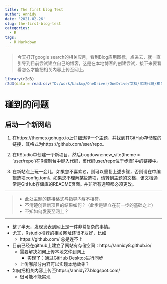 ```yaml
---
title: The first blog Test
author: Annidy
date: '2021-02-26'
slug: the-first-blog-test
categories:
  - R
tags:
  - R Markdown
---
```


> 今天打开google search的相关应用，看到Blog应用图标，点进去，就一直引导到目前尝试建立自己的博客，这是在本地博客的创建尝试，接下来要看看怎么才能把相关内容上传至网上。

```r

library(r2d3)
r2d3(data = read.csv("D:/work/backup/OneDriver/OneDrive/文档/实践代码/相关数据/flare.csv"), d3_version = 4, script = "D:/work/backup/OneDriver/OneDrive/文档/实践代码/相关数据/Bubbles.js")

```


# 碰到的问题

## 启动一个新网站

1. 在https://themes.gohugo.io上仔细选择一个主题，并找到其GitHub存储库的链接，其格式为https://github.com/user/repo。

1. 在RStudio中创建一个新项目，然后blogdown::new_site(theme = 'user/repo')在R控制台中键入代码，该代码user/repo位于步骤1中的链接中。

1. 在新站点上玩一会儿，如果您不喜欢它，则可以重复上述步骤，否则请在中编辑选项config.toml。如果您不理解某些选项，请转到主题的文档，该文档通常是GitHub存储库的README页面。并非所有选项都必须更改。

---

> + 此处主题的链接格式与指导内容不相符。
+ 不清楚创建新项目的结果如何？（此步是建立在前一步的基础之上）
+ 不知如何发表至网上？

---

+ 整了半天，发现发表到网上是一件非常复杂的事情。
+ 尤其，Rstudio推荐的相关网址还很不友好，比如
  + https://github.com/ 总是连不上
+ 目前已经在github上建立了网站有存储空间：https://annidy8.github.io/
  + 需要解决如何上传本地文件到网上
    + 实现了：通过GitHub Desktop进行同步
  + 上传哪部分内容可以实现本地效果？
+ 如何把相关内容上传至https://annidy77.blogspot.com/
  + 很可能不能实现


